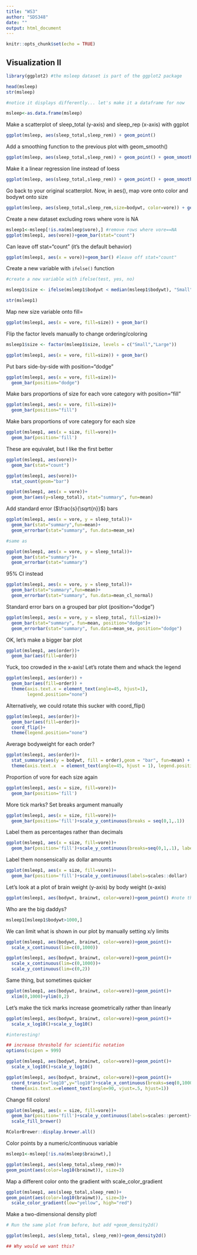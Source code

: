 ```yaml
---
title: "WS3"
author: "SDS348"
date: ""
output: html_document
---
```


```r
knitr::opts_chunk$set(echo = TRUE)
```

## Visualization II

```R
library(ggplot2) #the msleep dataset is part of the ggplot2 package

head(msleep)
str(msleep)

#notice it displays differently... let's make it a dataframe for now

msleep<-as.data.frame(msleep)
``` 

Make a scatterplot of sleep_total (y-axis) and sleep_rep (x-axis) with ggplot

```R
ggplot(msleep, aes(sleep_total,sleep_rem)) + geom_point()
``` 

Add a smoothing function to the previous plot with geom_smooth()

```R
ggplot(msleep, aes(sleep_total,sleep_rem)) + geom_point() + geom_smooth()
``` 

Make it a linear regression line instead of loess

```R
ggplot(msleep, aes(sleep_total,sleep_rem)) + geom_point() + geom_smooth(method="lm")
``` 

Go back to your original scatterplot. Now, in aes(), map vore onto color and bodywt onto size

```R
ggplot(msleep, aes(sleep_total,sleep_rem,size=bodywt, color=vore)) + geom_point()
``` 

Create a new dataset excluding rows where vore is NA

```R
msleep1<-msleep[!is.na(msleep$vore),] #remove rows where vore==NA
ggplot(msleep1, aes(vore))+geom_bar(stat="count")
``` 

Can leave off stat="count" (it's the default behavior)

```R
ggplot(msleep1, aes(x = vore))+geom_bar() #leave off stat="count"
``` 

Create a new variable with `ifelse()` function

```R
#create a new variable with ifelse(test, yes, no)

msleep1$size <- ifelse(msleep1$bodywt < median(msleep1$bodywt), "Small", "Large") 

str(msleep1)

``` 

Map new size variable onto fill=

```R
ggplot(msleep1, aes(x = vore, fill=size)) + geom_bar()
``` 

Flip the factor levels manually to change ordering/coloring

```R
msleep1$size <- factor(msleep1$size, levels = c("Small","Large")) 

ggplot(msleep1, aes(x = vore, fill=size)) + geom_bar()
``` 

Put bars side-by-side with position="dodge"

```R
ggplot(msleep1, aes(x = vore, fill=size))+
  geom_bar(position="dodge") 
``` 

Make bars proportions of size for each vore category with position="fill"

```R
ggplot(msleep1, aes(x = vore, fill=size))+
  geom_bar(position="fill") 
``` 

Make bars proportions of vore category for each size

```R
ggplot(msleep1, aes(x = size, fill=vore))+ 
  geom_bar(position='fill') 
```

These are equivalet, but I like the first better

```R
ggplot(msleep1, aes(vore))+
  geom_bar(stat="count")

ggplot(msleep1, aes(vore))+
  stat_count(geom="bar")
``` 

```R
ggplot(msleep1, aes(x = vore))+
  geom_bar(aes(y=sleep_total), stat="summary", fun=mean) 
``` 

Add standard error ($\frac{s}{\sqrt{n}}$) bars

```R
ggplot(msleep1, aes(x = vore, y = sleep_total))+
  geom_bar(stat="summary",fun=mean)+
  geom_errorbar(stat="summary", fun.data=mean_se) 

#same as

ggplot(msleep1, aes(x = vore, y = sleep_total))+
  geom_bar(stat="summary")+
  geom_errorbar(stat="summary") 
``` 

95% CI instead

```R
ggplot(msleep1, aes(x = vore, y = sleep_total))+
  geom_bar(stat="summary",fun=mean)+
  geom_errorbar(stat="summary", fun.data=mean_cl_normal) 
``` 

Standard error bars on a grouped bar plot (position="dodge")

```R
ggplot(msleep1, aes(x = vore, y = sleep_total, fill=size))+
  geom_bar(stat="summary", fun=mean, position="dodge")+
  geom_errorbar(stat="summary", fun.data=mean_se, position="dodge")
``` 

OK, let's make a bigger bar plot


```R
ggplot(msleep1, aes(order))+
  geom_bar(aes(fill=order))
```

Yuck, too crowded in the x-axis! Let's rotate them and whack the legend

```R
ggplot(msleep1, aes(order)) +
  geom_bar(aes(fill=order)) +
  theme(axis.text.x = element_text(angle=45, hjust=1), 
        legend.position="none") 
```

Alternatively, we could rotate this sucker with coord_flip()

```R
ggplot(msleep1, aes(order))+
  geom_bar(aes(fill=order))+ 
  coord_flip()+
  theme(legend.position="none")

``` 

Average bodyweight for each order?

```R
ggplot(msleep1, aes(order))+
  stat_summary(aes(y = bodywt, fill = order),geom = "bar", fun=mean) +
  theme(axis.text.x  = element_text(angle=45, hjust = 1), legend.position="none")

``` 


Proportion of vore for each size again

```R
ggplot(msleep1, aes(x = size, fill=vore))+
  geom_bar(position='fill') 
``` 
More tick marks? Set breaks argument manually

```R
ggplot(msleep1, aes(x = size, fill=vore))+
  geom_bar(position='fill')+scale_y_continuous(breaks = seq(0,1,.1)) 
```

Label them as percentages rather than decimals

```R
ggplot(msleep1, aes(x = size, fill=vore))+
  geom_bar(position='fill')+scale_y_continuous(breaks=seq(0,1,.1), labels=scales::percent) 
``` 

Label them nonsensically as dollar amounts

```R
ggplot(msleep1, aes(x = size, fill=vore))+
  geom_bar(position='fill')+scale_y_continuous(labels=scales::dollar) 
``` 

Let's look at a plot of brain weight (y-axis) by body weight (x-axis)

```R
ggplot(msleep1, aes(bodywt, brainwt, color=vore))+geom_point() #note the warning! it is dropping missing values!
``` 
Who are the big daddys?

```R
msleep1[msleep1$bodywt>1000,] 
``` 
We can limit what is shown in our plot by manually setting x/y limits

```R
ggplot(msleep1, aes(bodywt, brainwt, color=vore))+geom_point()+
  scale_x_continuous(lim=c(0,1000)) 
``` 

```R
ggplot(msleep1, aes(bodywt, brainwt, color=vore))+geom_point()+
  scale_x_continuous(lim=c(0,1000))+
  scale_y_continuous(lim=c(0,2)) 
``` 

Same thing, but sometimes quicker

```R
ggplot(msleep1, aes(bodywt, brainwt, color=vore))+geom_point()+
  xlim(0,1000)+ylim(0,2) 
``` 
Let's make the tick marks increase geometrically rather than linearly

```R
ggplot(msleep1, aes(bodywt, brainwt, color=vore))+geom_point()+
  scale_x_log10()+scale_y_log10() 

#interesting!
```
```R
## increase threshold for scientific notation
options(scipen = 999) 

ggplot(msleep1, aes(bodywt, brainwt, color=vore))+geom_point()+
  scale_x_log10()+scale_y_log10()
``` 


```R
ggplot(msleep1, aes(bodywt, brainwt, color=vore))+geom_point()+
  coord_trans(x="log10",y="log10")+scale_x_continuous(breaks=seq(0,10000,2500))+
  theme(axis.text.x=element_text(angle=90, vjust=.5, hjust=1))
``` 
Change fill colors!

```R
ggplot(msleep1, aes(x = size, fill=vore))+
  geom_bar(position='fill')+scale_y_continuous(labels=scales::percent)+
  scale_fill_brewer() 
```

```R
RColorBrewer::display.brewer.all()
```

Color points by a numeric/continuous variable 

```R
msleep1<-msleep[!is.na(msleep$brainwt),]

ggplot(msleep1, aes(sleep_total,sleep_rem))+
geom_point(aes(color=log10(brainwt)), size=3)

``` 

Map a different color onto the gradient with scale_color_gradient

```R
ggplot(msleep1, aes(sleep_total,sleep_rem))+
geom_point(aes(color=log10(brainwt)), size=3)+
  scale_color_gradient(low="yellow", high="red")
```

Make a two-dimensional density plot!

```R
# Run the same plot from before, but add +geom_density2d()

ggplot(msleep1, aes(sleep_total, sleep_rem))+geom_density2d()

## Why would we want this?

```


